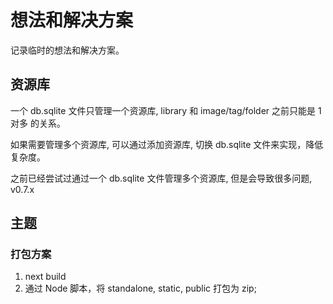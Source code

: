 # 想法和解决方案

记录临时的想法和解决方案。

## 资源库

一个 db.sqlite 文件只管理一个资源库, library 和 image/tag/folder 之前只能是 1对多 的关系。

如果需要管理多个资源库, 可以通过添加资源库, 切换 db.sqlite 文件来实现，降低复杂度。

之前已经尝试过通过一个 db.sqlite 文件管理多个资源库, 但是会导致很多问题, v0.7.x

## 主题

### 打包方案

1. next build
2. 通过 Node 脚本，将 standalone, static, public 打包为 zip;
